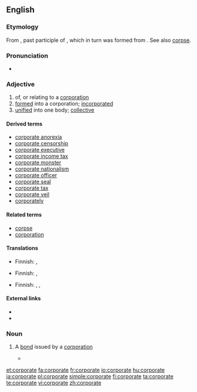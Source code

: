 ==English==

===Etymology===
From {{etyl|la}} {{term|corporatus}}, past participle of {{term|corporare||to make into a body}}, which in turn was formed from {{term|corpus||body}}.  See also [[corpse]].

===Pronunciation===
* {{audio|en-uk-corporate.ogg|Audio (UK)}}

===Adjective===
{{en-adj}}

# of, or relating to a [[corporation]]
# [[formed]] into a corporation; [[incorporated]]
# [[unified]] into one body; [[collective]]

====Derived terms====
* [[corporate anorexia]]
* [[corporate censorship]]
* [[corporate executive]]
* [[corporate income tax]]
* [[corporate monster]]
* [[corporate nationalism]]
* [[corporate officer]]
* [[corporate seal]]
* [[corporate tax]]
* [[corporate veil]]
* [[corporately]]

====Related terms====
* [[corpse]]
* [[corporation]]

====Translations====
{{trans-top|of, or relating to a corporation}}
* Finnish: {{t+|fi|yhtiö|alt=yhtiö-}}, {{t+|fi|yritys|alt=yritys-}}
{{trans-mid}}
{{trans-bottom}}

{{trans-top|formed into a corporation; incorporated}}
* Finnish: {{t|fi|yhtiömuotoinen}}, {{t|fi|yhtiöitetty}} 
{{trans-mid}}
{{trans-bottom}}

{{trans-top|unified into one body; collective}}
* Finnish: {{t-|fi|yhdistetty}}, {{t+|fi|yhteinen}}, {{t-|fi|yhteis-}}
{{trans-mid}}
{{trans-bottom}}

====External links====
* {{R:Webster 1913}}
* {{R:Century 1911}}

===Noun===
{{en-noun}}

# {{finance}} A [[bond]] issued by a [[corporation]]
#*{{quote-news|2009|January 11|Robert D. Hershey Jr.|Look Past 2008 Stars for Gains in Bonds|New York Times|url=
|passage=So-called junk '''corporates''' and emerging-market debt remain generally out of favor. }}

[[et:corporate]]
[[fa:corporate]]
[[fr:corporate]]
[[io:corporate]]
[[hu:corporate]]
[[ja:corporate]]
[[pl:corporate]]
[[simple:corporate]]
[[fi:corporate]]
[[ta:corporate]]
[[te:corporate]]
[[vi:corporate]]
[[zh:corporate]]